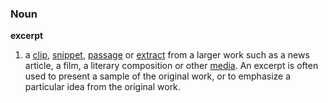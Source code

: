 ===Noun===
'''excerpt'''
#a [[clip]], [[snippet]], [[passage]] or [[extract]] from a larger work such as a news article, a film, a literary composition or other [[media]].  An excerpt is often used to present a sample of the original work, or to emphasize a particular idea from the original work.